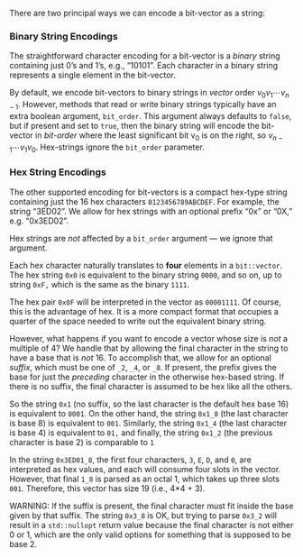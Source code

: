<!--  This is a snippet that describes how we encode/decode bits from a bit-vector in/out of binary or hex strings -->

There are two principal ways we can encode a bit-vector as a string:

### Binary String Encodings

The straightforward character encoding for a bit-vector is a _binary_ string containing just 0's and 1's, e.g., "10101".
Each character in a binary string represents a single element in the bit-vector.

By default, we encode bit-vectors to binary strings in _vector_ order $v_0 v_1  \cdots v_{n-1}$.
However, methods that read or write binary strings typically have an extra boolean argument, `bit_order`.
This argument always defaults to `false`, but if present and set to `true`, then the binary string will encode the bit-vector in _bit-order_ where the least significant bit v~0~ is on the right, so $v_{n-1} \cdots v_1 v_0$.
Hex-strings ignore the `bit_order` parameter.

### Hex String Encodings

The other supported encoding for bit-vectors is a compact hex-type string containing just the 16 hex characters `0123456789ABCDEF`.
For example, the string "3ED02".
We allow for hex strings with an optional prefix "0x" or "0X," e.g. "0x3ED02".

Hex strings are *not* affected by a `bit_order` argument --- we ignore that argument.

Each hex character naturally translates to **four** elements in a `bit::vector`.
The hex string `0x0` is equivalent to the binary string `0000`, and so on, up to string `0xF,` which is the same as the binary `1111`.

The hex pair `0x0F` will be interpreted in the vector as `00001111`.
Of course, this is the advantage of hex.
It is a more compact format that occupies a quarter of the space needed to write out the equivalent binary string.

However, what happens if you want to encode a vector whose size is *not* a multiple of 4?
We handle that by allowing the final character in the string to have a base that is _not_ 16.
To accomplish that, we allow for an optional _suffix_, which must be one of `_2`, `_4`, or `_8`.
If present, the prefix gives the base for just the _preceding_ character in the otherwise hex-based string.
If there is no suffix, the final character is assumed to be hex like all the others.

So the string `0x1` (no suffix, so the last character is the default hex base 16) is equivalent to `0001`.
On the other hand, the string `0x1_8` (the last character is base 8) is equivalent to `001`.
Similarly, the string `0x1_4` (the last character is base 4) is equivalent to `01,` and finally, the string `0x1_2` (the previous character is base 2) is comparable to `1`

In the string `0x3ED01_8`, the first four characters, `3`, `E`, `D`, and `0`, are interpreted as hex values, and each will consume four slots in the vector.
However, that final `1_8` is parsed as an octal 1, which takes up three slots `001`.
Therefore, this vector has size 19 (i.e., 4*4 + 3).

WARNING: If the suffix is present, the final character must fit inside the base given by that suffix.
The string `0x3_8` is OK, but trying to parse `0x3_2` will result in a `std::nullopt` return value because the final character is not either 0 or 1, which are the only valid options for something that is supposed to be base 2.
